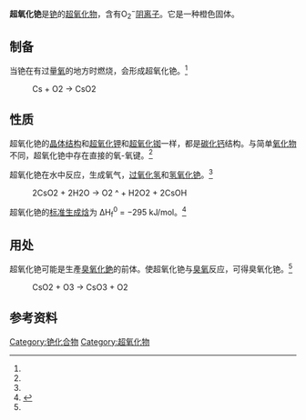 {{Chembox
| ImageFile   = Kristallstruktur Bariumperoxid.png
|Section1={{Chembox Identifiers
| Summenformel     =
| CASNo       = 12018-61-0
| CASNo_Ref = {{cascite|correct|CAS}}
| PubChem       = 
| ChemSpider     = 
| SMILES =[Cs+].[O-][O]
}}
| Section2={{Chembox Properties
| Appearance     = 黄色至橙色固体 <ref name=webelements/>
| Formula= CsO<sub>2</sub>
| Molare Masse     = 164.9
| Density           = 3.77 g·cm<sup>−3</sup><ref name=webelements>[http://www.webelements.com/compounds/caesium/caesium_superoxide.html Caesiumhyperoxid bei webelements.com.]</ref>
| MeltingPt     = 600 [[摄氏度|°C]]<ref name="Howi">{{cite book | last=Holleman | first=Arnold | title=Lehrbuch der anorganischen Chemie | publisher=de Gruyter | publication-place=BerlinNew York | year=2007 | isbn=978-3-11-017770-1 | oclc=180963521 | language=de}}</ref>
| BoilingPt       = 
| Solubility = 反应
}}
|Section8={{Chembox Related
|OtherCations=[[超氧化锂|超氧化锂]]<br />[[超氧化钠|超氧化钠]]<br />[[超氧化钾|超氧化钾]]<br />[[超氧化铷|超氧化铷]]
| OtherAnions=[[氧化铯|氧化铯]]<br />[[过氧化铯|过氧化铯]]
}}
}}

'''超氧化铯'''是[[铯|铯]]的[[超氧化物|超氧化物]]，含有O<sub>2</sub><sup>−</sup>[[阴离子|阴离子]]。它是一种橙色固体。

== 制备 ==
当铯在有过量[[氧|氧]]的地方时燃烧，会形成超氧化铯。<ref name="Howi"/>
:<chem>Cs + O2 -> CsO2</chem>

== 性质 ==
超氧化铯的[[晶体结构|晶体结构]]和[[超氧化钾|超氧化钾]]和[[超氧化铷|超氧化铷]]一样，都是[[碳化钙|碳化钙]]结构。与简单[[氧化物|氧化物]]不同，超氧化铯中存在直接的氧-氧键。<ref name="Howi"/>

超氧化铯在水中反应，生成氧气，[[过氧化氢|过氧化氢]]和[[氢氧化铯|氢氧化铯]]。<ref name="Howi"/>
:<chem>2CsO2 + 2H2O -> O2 ^ + H2O2 + 2CsOH</chem>

超氧化铯的[[标准生成焓|标准生成焓]]为 ΔH<sub>f</sub><sup>0</sup> = −295 kJ/mol。<ref name=wiberg1>{{cite book | last=Holleman | first=Arnold | title=Anorganische ChemienBand 1 | publisher=de Gruyter | publication-place=Berlin | year=2017 | isbn=978-3-11-049585-0 | oclc=968134975 | language=de}}</ref>

== 用处 ==
超氧化铯可能是生產[[臭氧化銫|臭氧化銫]]的前体。使超氧化铯与[[臭氧|臭氧]]反应，可得臭氧化铯。<ref name="Howi"/>
:<chem>CsO2 + O3 -> CsO3 + O2</chem>

== 参考资料 ==
{{reflist}}
{{铯化合物}}
{{氧化物}}

[[Category:铯化合物|Category:铯化合物]]
[[Category:超氧化物|Category:超氧化物]]